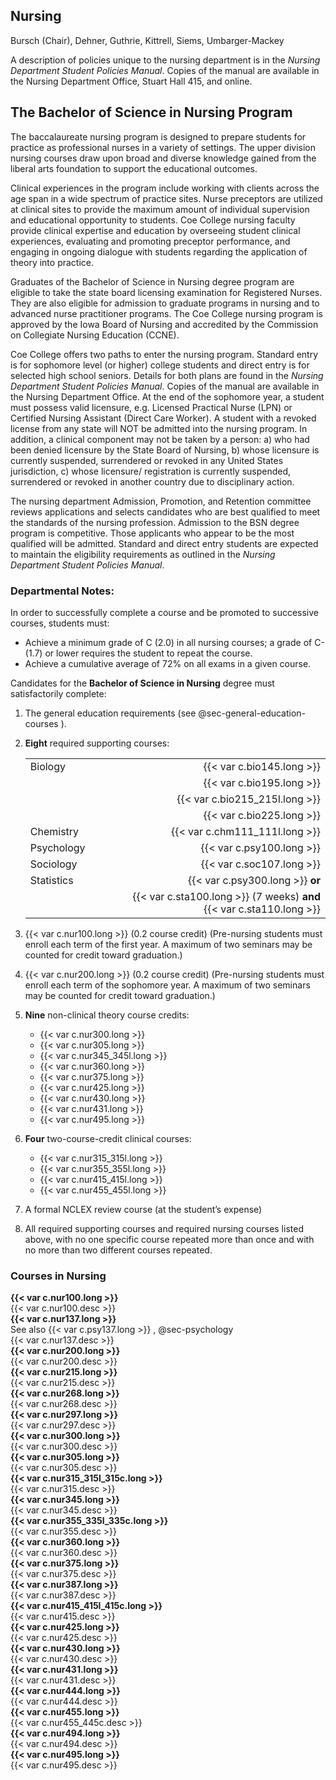 ## Nursing

Bursch (Chair), Dehner, Guthrie, Kittrell, Siems, Umbarger-Mackey 

A description of policies unique to the nursing department is in the *Nursing Department Student Policies Manual*. Copies of the manual are available in the Nursing Department Office, Stuart Hall 415, and online.

## The Bachelor of Science in Nursing Program

The baccalaureate nursing program is designed to prepare students for practice as professional nurses in a variety of settings. The upper division nursing courses draw upon broad and diverse knowledge gained from the liberal arts foundation to support the educational outcomes. 

Clinical experiences in the program include working with clients across the age span in a wide spectrum of practice sites. Nurse preceptors are utilized at clinical sites to provide the maximum amount of individual supervision and educational opportunity to students. Coe College nursing faculty provide clinical expertise and education by overseeing student clinical experiences, evaluating and promoting preceptor performance, and engaging in ongoing dialogue with students regarding the application of theory into practice. 

Graduates of the Bachelor of Science in Nursing degree program are eligible to take the state board licensing examination for Registered Nurses. They are also eligible for admission to graduate programs in nursing and to advanced nurse practitioner programs. The Coe College nursing program is approved by the Iowa Board of Nursing and accredited by the Commission on Collegiate Nursing Education (CCNE). 

Coe College offers two paths to enter the nursing program.  Standard entry is for sophomore level (or higher) college students and direct entry is for selected high school seniors.  Details for both plans are found in the *Nursing Department Student Policies Manual*.  Copies of the manual are available in the Nursing Department Office.  At the end of the sophomore year, a student must possess valid licensure, e.g. Licensed Practical Nurse (LPN) or Certified Nursing Assistant (Direct Care Worker). A student with a revoked license from any state will NOT be admitted into the nursing program. In addition, a clinical component may not be taken by a person: a) who had been denied licensure by the State Board of Nursing, b) whose licensure is currently suspended, surrendered or revoked in any United States jurisdiction, c) whose licensure/ registration is currently suspended, surrendered or revoked in another country due to disciplinary action.

The nursing department Admission, Promotion, and Retention committee reviews applications and selects candidates who are best qualified to meet the standards of the nursing profession. Admission to the BSN degree program is competitive. Those applicants who appear to be the most qualified will be admitted. Standard and direct entry students are expected to maintain the eligibility requirements as outlined in the *Nursing Department Student Policies Manual*. 

### Departmental Notes: 

In order to successfully complete a course and be promoted to successive courses, students must:
	
- Achieve a minimum grade of C (2.0) in all nursing courses; a grade of C- (1.7) or lower requires the student to repeat the course.
- Achieve a cumulative average of 72% on all exams in a given course.

Candidates for the **Bachelor of Science in Nursing** degree must satisfactorily complete: 

1. The general education requirements (see @sec-general-education-courses ).

2. **Eight** required supporting courses:

   |   
:-|---:
Biology |	{{< var c.bio145.long >}} 
&nbsp; |	{{< var c.bio195.long >}}
&nbsp; |	{{< var c.bio215_215l.long >}}
&nbsp; |	{{< var c.bio225.long >}}
Chemistry |	{{< var c.chm111_111l.long >}}
Psychology |	{{< var c.psy100.long >}}
Sociology |	{{< var c.soc107.long >}}
Statistics |	{{< var c.psy300.long >}} **or**
&nbsp; |	{{< var c.sta100.long >}} (7 weeks) **and** {{< var c.sta110.long >}}

3. {{< var c.nur100.long >}} (0.2 course credit) (Pre-nursing students must enroll each term of the first year.  A maximum of two seminars may be counted for credit toward graduation.)

4. {{< var c.nur200.long >}} (0.2 course credit) (Pre-nursing students must enroll each term of the sophomore year. A maximum of two seminars may be counted for credit toward graduation.)

5. **Nine** non-clinical theory course credits: 
	- {{< var c.nur300.long >}} 
	- {{< var c.nur305.long >}}
	- {{< var c.nur345_345l.long >}}
	- {{< var c.nur360.long >}}
	- {{< var c.nur375.long >}}
	- {{< var c.nur425.long >}}
	- {{< var c.nur430.long >}}
	- {{< var c.nur431.long >}}
	- {{< var c.nur495.long >}}

6. **Four** two-course-credit clinical courses: 
	- {{< var c.nur315_315l.long >}}
	- {{< var c.nur355_355l.long >}}
	- {{< var c.nur415_415l.long >}}
	- {{< var c.nur455_455l.long >}}

7. A formal NCLEX review course (at the student’s expense)

8. All required supporting courses and required nursing courses listed above, with no one specific course repeated more than once and with no more than two different courses repeated.


### Courses in Nursing

 **{{< var c.nur100.long >}}**  
  {{< var c.nur100.desc >}}  
 **{{< var c.nur137.long >}}**  
See also {{< var c.psy137.long >}} , @sec-psychology  
  {{< var c.nur137.desc >}}  
 **{{< var c.nur200.long >}}**  
  {{< var c.nur200.desc >}}  
 **{{< var c.nur215.long >}}**  
  {{< var c.nur215.desc >}}  
 **{{< var c.nur268.long >}}**  
  {{< var c.nur268.desc >}}  
 **{{< var c.nur297.long >}}**  
  {{< var c.nur297.desc >}}  
 **{{< var c.nur300.long >}}**  
  {{< var c.nur300.desc >}}  
 **{{< var c.nur305.long >}}**  
  {{< var c.nur305.desc >}}  
 **{{< var c.nur315_315l_315c.long >}}**  
  {{< var c.nur315.desc >}}  
 **{{< var c.nur345.long >}}**  
  {{< var c.nur345.desc >}}  
 **{{< var c.nur355_335l_335c.long >}}**  
  {{< var c.nur355.desc >}}  
 **{{< var c.nur360.long >}}**  
  {{< var c.nur360.desc >}}  
 **{{< var c.nur375.long >}}**  
  {{< var c.nur375.desc >}}  
 **{{< var c.nur387.long >}}**  
  {{< var c.nur387.desc >}}  
 **{{< var c.nur415_415l_415c.long >}}**  
  {{< var c.nur415.desc >}}  
 **{{< var c.nur425.long >}}**  
  {{< var c.nur425.desc >}}  
 **{{< var c.nur430.long >}}**  
  {{< var c.nur430.desc >}}  
 **{{< var c.nur431.long >}}**  
  {{< var c.nur431.desc >}}  
 **{{< var c.nur444.long >}}**  
  {{< var c.nur444.desc >}}  
 **{{< var c.nur455.long >}}**  
  {{< var c.nur455_445c.desc >}}  
 **{{< var c.nur494.long >}}**  
  {{< var c.nur494.desc >}}  
 **{{< var c.nur495.long >}}**  
  {{< var c.nur495.desc >}}  



